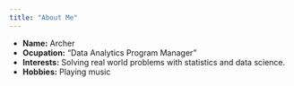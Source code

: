 ```yaml
---
title: "About Me"
---
```


- __Name:__ Archer
- __Ocupation:__ "Data Analytics Program Manager"
- __Interests:__ Solving real world problems with statistics and data science.
- __Hobbies:__ Playing music
